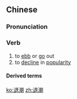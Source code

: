 ==Chinese==
{{zh-forms}}

===Pronunciation===
{{zh-pron
|m=tuìcháo
|c=teoi3 ciu4
|mn=qz:thèr-tiau/xm,zz:thè-tiâu
|cat=v
}}

===Verb===
{{zh-verb}}

# to [[ebb]] or [[go]] out {{gloss|of a tide}}
# to [[decline]] in [[popularity]]

====Derived terms====
{{zh-der|退潮流}}

[[ko:退潮]]
[[zh:退潮]]